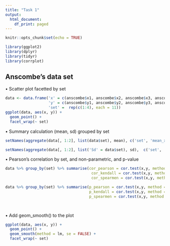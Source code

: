 ```yaml
---
title: "Task 1"
output:
  html_document:
    df_print: paged
---
```


```r
knitr::opts_chunk$set(echo = TRUE)
```

```r
library(ggplot2)
library(dplyr)
library(tidyr)
library(corrplot)
```

## Anscombe’s data set

• Scatter plot facetted by set

```r
data <- data.frame('x' = c(anscombe$x1, anscombe$x2, anscombe$x3, anscombe$x4), 
                   'y' = c(anscombe$y1, anscombe$y2, anscombe$y3, anscombe$y4),
                   'set' =  rep(c(1:4), each = 11))
ggplot(data, aes(x, y)) +
  geom_point() +
  facet_wrap(~ set)
```

• Summary calculation (mean, sd) grouped by set

```r
setNames(aggregate(data[, 1:2], list(data$set), mean), c('set', 'mean_x', 'mean_y'))

```

```r
setNames(aggregate(data[, 1:2], list('Sd' = data$set), sd),  c('set', 'sd_x', 'sd_y'))
```

• Pearson’s correlation by set, and non-parametric, and p-value

```r
data %>% group_by(set) %>% summarise(cor_pearson = cor.test(x,y, method = 'pearson')$estimate, 
                                      cor_kendall = cor.test(x,y, method = 'kendall')$estimate,
                                      cor_spearmen = cor.test(x,y, method = 'spearman')$estimate)
```

```r
data %>% group_by(set) %>% summarise(p_pearson = cor.test(x,y, method = 'pearson')$p.value,
                                     p_kendall = cor.test(x,y, method = 'kendall')$p.value,
                                     p_spearmen = cor.test(x,y, method = 'spearman')$p.value)

                                   
```

• Add geom_smooth() to the plot

```r
ggplot(data, aes(x, y)) +
  geom_point() + 
  geom_smooth(method = lm, se = FALSE) +
  facet_wrap(~ set) 
```



